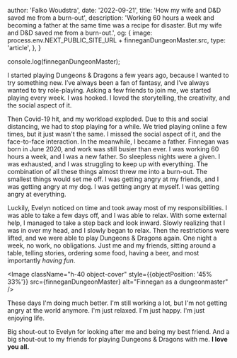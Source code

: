 
  author: 'Falko Woudstra',
  date: '2022-09-21',
  title: 'How my wife and D&D saved me from a burn-out',
  description:
    'Working 60 hours a week and becoming a father at the same time was a recipe for disaster. But my wife and D&D saved me from a burn-out.',
  og: {
    image: process.env.NEXT_PUBLIC_SITE_URL + finneganDungeonMaster.src,
    type: 'article',
  },
}

console.log(finneganDungeonMaster);


I started playing Dungeons & Dragons a few years ago, because I wanted to try something new. I’ve always been a fan of fantasy, and I’ve always wanted to try role-playing.
Asking a few friends to join me, we started playing every week. I was hooked. I loved the storytelling, the creativity, and the social aspect of it.

Then Covid-19 hit, and my workload exploded. Due to this and social distancing, we had to stop playing for a while. We tried playing online a few times, but it just wasn't the same. I missed the social aspect of it, and the face-to-face interaction.
In the meanwhile, I became a father. Finnegan was born in June 2020, and work was still busier than ever. I was working 60 hours a week, and I was a new father. So sleepless nights were a given. I was exhausted, and I was struggling to keep up with everything.
The combination of all these things almost threw me into a burn-out. The smallest things would set me off. I was getting angry at my friends, and I was getting angry at my dog. I was getting angry at myself. I was getting angry at everything.

Luckily, Evelyn noticed on time and took away most of my responsibilities. I was able to take a few days off, and I was able to relax. With some external help, I managed to take a step back and look inward. Slowly realizing that I was in over my head, and I slowly began to relax.
Then the restrictions were lifted, and we were able to play Dungeons & Dragons again. One night a week, no work, no obligations. Just me and my friends, sitting around a table, telling stories, ordering some food, having a beer, and most importantly _having fun_.

<Image className="h-40 object-cover" style={{objectPosition: '45% 33%'}} src={finneganDungeonMaster} alt="Finnegan as a dungeonmaster" />

These days I'm doing much better. I'm still working a lot, but I'm not getting angry at the world anymore. I'm just relaxed. I'm just happy. I'm just enjoying life.

Big shout-out to Evelyn for looking after me and being my best friend. And a big shout-out to my friends for playing Dungeons & Dragons with me. **I love you all.**
